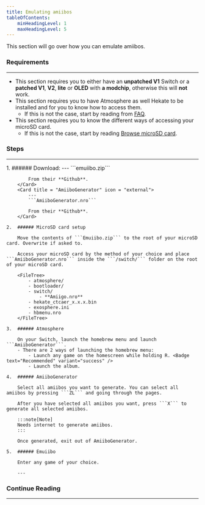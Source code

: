 ```yaml
---
title: Emulating amiibos
tableOfContents:
    minHeadingLevel: 1
    maxHeadingLevel: 5
---
```



This section will go over how you can emulate amiibos.

### Requirements

---

- This section requires you to either have an **unpatched V1** Switch or a **patched V1**, **V2**, **lite** or **OLED** with **a modchip**, otherwise this will **not** work.
- This section requires you to have Atmosphere as well Hekate to be installed and for you to know how to access them.
  - If this is not the case, start by reading from <u>[FAQ](/introduction/faq/)</u>.
- This section requires you to know the different ways of accessing your microSD card.
    - If this is not the case, start by reading <u>[Browse microSD card](/important/browse/)</u>.

### Steps

---

<Steps>
    1.  ###### Download:
        <Card title = "Emuiibo" icon = "external">
            ---
            ```emuiibo.zip```

            From their **Github**.
        </Card>
        <Card title = "AmiiboGenerator" icon = "external">
            ---
            ```AmiiboGenerator.nro```

            From their **Github**.
        </Card>

    2.  ###### MicroSD card setup

        Move the contents of ```Emuiibo.zip``` to the root of your microSD card. Overwrite if asked to.

        Access your microSD card by the method of your choice and place ```AmiiboGenerator.nro``` inside the ```/switch/``` folder on the root of your microSD card.

        <FileTree>
            - atmosphere/
            - bootloader/
            - switch/
                - **Amiigo.nro**
            - hekate_ctcaer_x.x.x.bin
            - exosphere.ini
            - hbmenu.nro
        </FileTree>

    3.  ###### Atmosphere

        On your Switch, launch the homebrew menu and launch ```AmiiboGenerator```.
        - There are 2 ways of launching the homebrew menu:
            - Launch any game on the homescreen while holding R. <Badge text="Recommended" variant="success" />
            - Launch the album.

    4.  ###### AmiiboGenerator

        Select all amiibos you want to generate. You can select all amiibos by pressing ```ZL``` and going through the pages.

        After you have selected all amiibos you want, press ```X``` to generate all selected amiibos.

        :::note[Note]
        Needs internet to generate amiibos.
        :::

        Once generated, exit out of AmiiboGenerator.

    5.  ###### Emuiibo

        Enter any game of your choice.

        ---
</Steps>

### Continue Reading

---